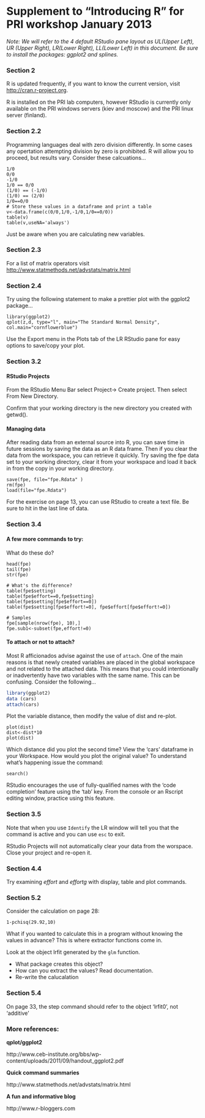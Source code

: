 Supplement to "Introducing R" for PRI workshop January 2013 
===========================================================
*Note: We will refer to the 4 default RStudio pane layout as UL(Upper Left), UR (Upper Right), LR(Lower Right), LL(Lower Left) in this document.  Be sure to install the packages: ggplot2 and splines.*

### Section 2
R is updated frequently, if you want to know the current version, visit [http://cran.r-project.org](http://cran.r-project.org).   

R is installed on the PRI lab computers, however RStudio is currently only available on the PRI windows servers (kiev and moscow) and the PRI linux server (finland). 

### Section 2.2
Programming languages deal with zero division differently.  In some cases any opertation attempting division by zero is prohibited.  R will allow you to proceed, but results vary.  Consider these calcuations...
```
1/0
0/0
-1/0
1/0 == 0/0
(1/0) == (-1/0)
(1/0) == (2/0)
1/0==0/0
# Store these values in a dataframe and print a table
v<-data.frame(c(0/0,1/0,-1/0,1/0==0/0))
table(v)
table(v,useNA='always')
```
Just be aware when you are calculating new variables.

### Section 2.3
For a list of matrix operators visit [http://www.statmethods.net/advstats/matrix.html](http://www.statmethods.net/advstats/matrix.html)

### Section 2.4
Try using the following statement to make a prettier plot with the ggplot2 package...
```
library(ggplot2)
qplot(z,d, type="l", main="The Standard Normal Density", col.main="cornflowerblue")
```
Use the Export menu in the Plots tab of the LR RStudio pane for easy options to save/copy your plot.

### Section 3.2 

#### RStudio Projects

From the RStudio Menu Bar select Project-> Create project. Then select From New Directory.  

Confirm that your working directory is the new directory you created with getwd().

#### Managing data
After reading data from an external source into R, you can save time in future sessions by saving the data as an R data frame.   Then if you clear the data from the workspace, you can retrieve it quickly.   Try saving the fpe data set to your working directory, clear it from your workspace and load it back in from the copy in your working directory.

```
save(fpe, file="fpe.Rdata" )
rm(fpe)
load(file="fpe.Rdata")
```
For the exercise on page 13, you can use RStudio to create a text file.  Be sure to hit <return> in the last line of data. 


### Section 3.4

#### A few more commands to try:
What do these do?

```
head(fpe)
tail(fpe)
str(fpe)

# What's the difference?
table(fpe$setting)
table(fpe$effort==0,fpe$setting)
table(fpe$setting[fpe$effort==0])
table(fpe$setting[fpe$effort!=0], fpe$effort[fpe$effort!=0])

# Samples
fpe[sample(nrow(fpe), 10),]
fpe.sub1<-subset(fpe,effort!=0)
```

#### To attach or not to attach?
Most R afficionados advise against the use of `attach`.  One of the main reasons is that newly created variables are placed in the global workspace and not related to the attached data.  This means that you could intentionally or inadvertently have two variables with the same name.  This can be confusing.  Consider the following...

```r
library(ggplot2)
data (cars)
attach(cars)
```
Plot the variable distance, then modify the value of dist and re-plot.

```
plot(dist)
dist<-dist*10
plot(dist) 
```

Which distance did you plot the second time?  View the 'cars' dataframe in your Workspace.  How would you plot the original value?   To understand what's happening issue the command:

```
search()
```
RStudio encourages the use of fully-qualified names with the 'code completion' feature using the 'tab' key.   From the console or an Rscript editing window, practice using this feature.  

### Section 3.5
Note that when you use `Identify` the LR window will tell you that the command is active and you can use `esc` to exit.

RStudio Projects will not automatically clear your data from the worspace.   Close your project and re-open it. 

### Section 4.4
Try examining *effort* and *effortg* with display, table and plot commands.   

### Section 5.2

Consider the calculation on page 28:
```
1-pchisq(29.92,10)
```

What if you wanted to calculate this in a program without knowing the values in advance?   This is where extractor functions come in.

Look at the object lrfit generated by the `glm` function.  

* What package creates this object?  
* How can you extract the values?  Read documentation.
* Re-write the calucalation

<!--  1-pchisq(deviance(lrfit), df.residual(lrfit)) -->

### Section 5.4
On page 33, the step command should refer to the object 'lrfit0', not 'additive'

### More references:

__qplot/ggplot2__

http://www.ceb-institute.org/bbs/wp-content/uploads/2011/09/handout_ggplot2.pdf

__Quick command summaries__

http://www.statmethods.net/advstats/matrix.html

__A fun and informative blog__

http://www.r-bloggers.com
